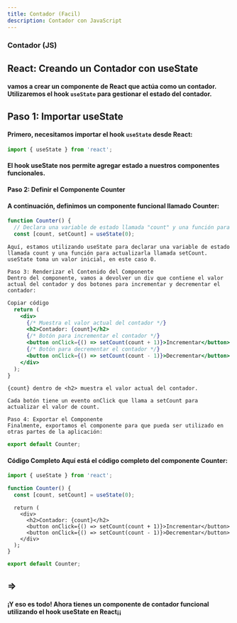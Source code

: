 ```yaml
---
title: Contador (Facil)
description: Contador con JavaScript
---
```


### Contador (JS) 

## React: Creando un Contador con useState

#### vamos a crear un componente de React que actúa como un contador. Utilizaremos el hook `useState` para gestionar el estado del contador.

## Paso 1: Importar useState

#### Primero, necesitamos importar el hook `useState` desde React:

```jsx
import { useState } from 'react';
```
#### El hook useState nos permite agregar estado a nuestros componentes funcionales.
#### Paso 2: Definir el Componente Counter 
#### A continuación, definimos un componente funcional llamado Counter:

```jsx
function Counter() {
  // Declara una variable de estado llamada "count" y una función para actualizarla llamada "setCount"
  const [count, setCount] = useState(0);
```
```
Aquí, estamos utilizando useState para declarar una variable de estado llamada count y una función para actualizarla llamada setCount. useState toma un valor inicial, en este caso 0.
```
```
Paso 3: Renderizar el Contenido del Componente
Dentro del componente, vamos a devolver un div que contiene el valor actual del contador y dos botones para incrementar y decrementar el contador:
```
```jsx
Copiar código
  return (
    <div>
      {/* Muestra el valor actual del contador */}
      <h2>Contador: {count}</h2>
      {/* Botón para incrementar el contador */}
      <button onClick={() => setCount(count + 1)}>Incrementar</button>
      {/* Botón para decrementar el contador */}
      <button onClick={() => setCount(count - 1)}>Decrementar</button>
    </div>
  );
}
```
```
{count} dentro de <h2> muestra el valor actual del contador.

Cada botón tiene un evento onClick que llama a setCount para actualizar el valor de count.

Paso 4: Exportar el Componente
Finalmente, exportamos el componente para que pueda ser utilizado en otras partes de la aplicación:
```
```jsx
export default Counter;
```
#### Código Completo Aquí está el código completo del componente Counter:

```jsx
import { useState } from 'react';

function Counter() {
  const [count, setCount] = useState(0);
```
```
  return (
    <div>
      <h2>Contador: {count}</h2>
      <button onClick={() => setCount(count + 1)}>Incrementar</button>
      <button onClick={() => setCount(count - 1)}>Decrementar</button>
    </div>
  );
}
```
```jsx
export default Counter;
```
## =>

#### ¡Y eso es todo! Ahora tienes un componente de contador funcional utilizando el hook useState en React¡¡

## 

<Counter client:load/>

## 
